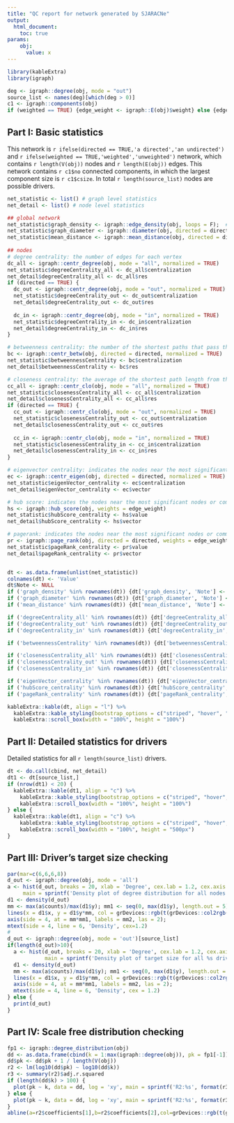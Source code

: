 ```yaml
---
title: "QC report for network generated by SJARACNe"
output: 
  html_document:
    toc: true
params:
    obj:
      value: x
---
```


```r
library(kableExtra)
library(igraph)
```

```r
deg <- igraph::degree(obj, mode = "out")
source_list <- names(deg)[which(deg > 0)]
c1 <- igraph::components(obj)
if (weighted == TRUE) {edge_weight <- igraph::E(obj)$weight} else {edge_weight <- NULL}
```


## Part I: Basic statistics

This network is `r ifelse(directed == TRUE,'a directed','an undirected')` and `r ifelse(weighted == TRUE,'weighted','unweighted')` network, 
which contains `r length(V(obj))` nodes and `r length(E(obj))` edges.
This network contains `r c1$no` connected components, in which the largest component size is `r c1$csize`.
In total `r length(source_list)` nodes are possible drivers.


```r
net_statistic <- list() # graph level statistics
net_detail <- list() # node level statistics

## global network
net_statistic$graph_density <- igraph::edge_density(obj, loops = F);  # The density of a graph is the ratio of the number of edges and the number of possible edges.
net_statistic$graph_diameter <- igraph::diameter(obj, directed = directed, weights = NULL) #  The diameter of a graph is the length of the longest geodesic.
net_statistic$mean_distance <- igraph::mean_distance(obj, directed = directed, weights = NA) # This is the average length of the shortest paths between all pairs of vertices.
  
## nodes
# degree centrality: the number of edges for each vertex
dc_all <- igraph::centr_degree(obj, mode = "all", normalized = TRUE)
net_statistic$degreeCentrality_all <- dc_all$centralization
net_detail$degreeCentrality_all <- dc_all$res
if (directed == TRUE) {
  dc_out <- igraph::centr_degree(obj, mode = "out", normalized = TRUE)
  net_statistic$degreeCentrality_out <- dc_out$centralization
  net_detail$degreeCentrality_out <- dc_out$res
  
  dc_in <- igraph::centr_degree(obj, mode = "in", normalized = TRUE)
  net_statistic$degreeCentrality_in <- dc_in$centralization
  net_detail$degreeCentrality_in <- dc_in$res
}

# betweenness centrality: the number of the shortest paths that pass through the vertex
bc <- igraph::centr_betw(obj, directed = directed, normalized = TRUE)
net_statistic$betweennessCentrality <- bc$centralization
net_detail$betweennessCentrality <- bc$res

# closeness centrality: the average of the shortest path length from the node to every other node in the network
cc_all <- igraph::centr_clo(obj, mode = "all", normalized = TRUE)
net_statistic$closenessCentrality_all <- cc_all$centralization
net_detail$closenessCentrality_all <- cc_all$res
if (directed == TRUE) {
  cc_out <- igraph::centr_clo(obj, mode = "out", normalized = TRUE)
  net_statistic$closenessCentrality_out <- cc_out$centralization
  net_detail$closenessCentrality_out <- cc_out$res
  
  cc_in <- igraph::centr_clo(obj, mode = "in", normalized = TRUE)
  net_statistic$closenessCentrality_in <- cc_in$centralization
  net_detail$closenessCentrality_in <- cc_in$res
}

# eigenvector centrality: indicates the nodes near the most significant nodes or communityes, mainly for undirected networks
ec <- igraph::centr_eigen(obj, directed = directed, normalized = TRUE)
net_statistic$eigenVector_centrality <- ec$centralization
net_detail$eigenVector_centrality <- ec$vector

# hub score: indicates the nodes near the most significant nodes or communities, mainly for directed networks
hs <- igraph::hub_score(obj, weights = edge_weight)
net_statistic$hubScore_centrality <- hs$value
net_detail$hubScore_centrality <- hs$vector

# pagerank: indicates the nodes near the most significant nodes or communities, for both undirected and directed networks
pr <- igraph::page_rank(obj, directed = directed, weights = edge_weight)
net_statistic$pageRank_centrality <- pr$value
net_detail$pageRank_centrality <- pr$vector


dt <- as.data.frame(unlist(net_statistic))
colnames(dt) <- 'Value'
dt$Note <- NULL
if ('graph_density' %in% rownames(dt)) {dt['graph_density', 'Note'] <- 'the ratio between the edges present in a graph and the maximum number of edges that the graph can contain'}
if ('graph_diameter' %in% rownames(dt)) {dt['graph_diameter', 'Note'] <- 'the maximum distance between the pair of vertices'}
if ('mean_distance' %in% rownames(dt)) {dt['mean_distance', 'Note'] <- 'the average length of the shortest paths between all pairs of vertices (both ways for directed graphs)'}

if ('degreeCentrality_all' %in% rownames(dt)) {dt['degreeCentrality_all', 'Note'] <- 'the graph-level centrality index according to the all-degrees of vertices'}
if ('degreeCentrality_out' %in% rownames(dt)) {dt['degreeCentrality_out', 'Note'] <- 'the graph-level centrality index according to the out-egrees of vertices'}
if ('degreeCentrality_in' %in% rownames(dt)) {dt['degreeCentrality_in', 'Note'] <- 'the graph-level centrality index according to the in-degrees of vertices'}

if ('betweennessCentrality' %in% rownames(dt)) {dt['betweennessCentrality', 'Note'] <- 'the graph-level centrality index according to the betweenness of vertices'}

if ('closenessCentrality_all' %in% rownames(dt)) {dt['closenessCentrality_all', 'Note'] <- 'the graph-level centrality index according to the closeness of vertices (all mode)'}
if ('closenessCentrality_out' %in% rownames(dt)) {dt['closenessCentrality_out', 'Note'] <- 'the graph-level centrality index according to the closeness of vertices (out mode)'}
if ('closenessCentrality_in' %in% rownames(dt)) {dt['closenessCentrality_in', 'Note'] <- 'the graph-level centrality index according to the closeness of vertices (in mode)'}

if ('eigenVector_centrality' %in% rownames(dt)) {dt['eigenVector_centrality', 'Note'] <- 'the graph-level centrality index according to the eigenvector centrality of vertices'}
if ('hubScore_centrality' %in% rownames(dt)) {dt['hubScore_centrality', 'Note'] <- 'the corresponding eigenvalue of the calculated principal eigenvector'}
if ('pageRank_centrality' %in% rownames(dt)) {dt['pageRank_centrality', 'Note'] <- 'the eigenvalue corresponding to the eigenvector with the page rank scores. It should be exactly one.'}
```

```r
kableExtra::kable(dt, align = "l") %>%
  kableExtra::kable_styling(bootstrap_options = c("striped", "hover", "condensed")) %>%
  kableExtra::scroll_box(width = "100%", height = "100%")
```

## Part II: Detailed statistics for drivers

Detailed statistics for all `r length(source_list)` drivers. 

```r
dt <- do.call(cbind, net_detail)
dt1 <- dt[source_list,]
if (nrow(dt1) < 20) {
  kableExtra::kable(dt1, align = "c") %>%
    kableExtra::kable_styling(bootstrap_options = c("striped", "hover", "condensed")) %>%
    kableExtra::scroll_box(width = "100%", height = "100%")
} else {
  kableExtra::kable(dt1, align = "c") %>%
    kableExtra::kable_styling(bootstrap_options = c("striped", "hover", "condensed")) %>%
    kableExtra::scroll_box(width = "100%", height = "500px")
}

```

## Part III: Driver's target size checking

```r
par(mar=c(6,6,6,8))
d_out <- igraph::degree(obj, mode = 'all')
a <- hist(d_out, breaks = 20, xlab = 'Degree', cex.lab = 1.2, cex.axis = 1.2, cex.main = 1.2,
     main = sprintf('Density plot of degree distribution for all nodes \n (network node:%d, network edge:%d)', length(V(obj)), length(E(obj))));
d1 <- density(d_out)
mm <- max(a$counts)/max(d1$y); mm1 <- seq(0, max(d1$y), length.out = 5); mm2 <- format(mm1, scientific = TRUE, digits = 3); mm2[1] <- '0';
lines(x = d1$x, y = d1$y*mm, col = grDevices::rgb(t(grDevices::col2rgb('red')/255), alpha = 0.5), lwd = 1.5)
axis(side = 4, at = mm*mm1, labels = mm2, las = 2);
mtext(side = 4, line = 6, 'Density', cex=1.2)
#
d_out <- igraph::degree(obj, mode = 'out')[source_list]
if(length(d_out)>10){
  a <- hist(d_out, breaks = 20, xlab = 'Degree', cex.lab = 1.2, cex.axis = 1.2, cex.main = 1.2,
            main = sprintf('Density plot of target size for all %s drivers \n (Size from %s to %s; mean Size: %s, median Size: %s )', length(source_list), min(d_out), max(d_out), format(mean(d_out), digits = 5), median(d_out)));
  d1 <- density(d_out)
  mm <- max(a$counts)/max(d1$y); mm1 <- seq(0, max(d1$y), length.out = 5); mm2 <- format(mm1, scientific = TRUE, digits = 3); mm2[1] <- '0';
  lines(x = d1$x, y = d1$y*mm, col = grDevices::rgb(t(grDevices::col2rgb('red')/255), alpha = 0.5), lwd = 1.5)
  axis(side = 4, at = mm*mm1, labels = mm2, las = 2);
  mtext(side = 4, line = 6, 'Density', cex = 1.2)
} else {
  print(d_out)
}
```

## Part IV: Scale free distribution checking

```r
fp1 <- igraph::degree_distribution(obj)
dd <- as.data.frame(cbind(k = 1:max(igraph::degree(obj)), pk = fp1[-1]))
dd$pk <- dd$pk + 1 / length(V(obj))
r2 <- lm(log10(dd$pk) ~ log10(dd$k))
r3 <- summary(r2)$adj.r.squared
if (length(dd$k) > 100) {
  plot(pk ~ k, data = dd, log = 'xy', main = sprintf('R2:%s', format(r3, digits = 4)), pch = 16, col = grDevices::rgb(t(grDevices::col2rgb('dark grey')/255), alpha = 0.8), cex.lab = 1.4, cex.axis = 1.2)
} else {
  plot(pk ~ k, data = dd, log = 'xy', main = sprintf('R2:%s', format(r3, digits = 4)), pch = 16, col = grDevices::rgb(t(grDevices::col2rgb('black')/255), alpha = 0.8), cex.lab = 1.4, cex.axis = 1.2)
}
abline(a=r2$coefficients[1],b=r2$coefficients[2],col=grDevices::rgb(t(grDevices::col2rgb('red')/255),alpha=0.5),lwd=2)
```



